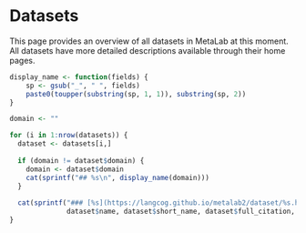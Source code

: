 # Datasets

This page provides an overview of all datasets in MetaLab at this moment.
All datasets have more detailed descriptions available through their home pages.


```r

display_name <- function(fields) {
    sp <- gsub("_", " ", fields)
    paste0(toupper(substring(sp, 1, 1)), substring(sp, 2))
}

domain <- ""

for (i in 1:nrow(datasets)) {
  dataset <- datasets[i,]
  
  if (domain != dataset$domain) {
    domain <- dataset$domain
    cat(sprintf("## %s\n", display_name(domain)))
  }
  
  cat(sprintf("### [%s](https://langcog.github.io/metalab2/dataset/%s.html) \n * Citation: %s \n * N papers = %s, N effect sizes = %s \n * %s \n * Curator: %s \n\n * Comments: %s",
              dataset$name, dataset$short_name, dataset$full_citation, dataset$num_papers, dataset$num_experiments, dataset$description, dataset$curator, dataset$comment))
}
```
